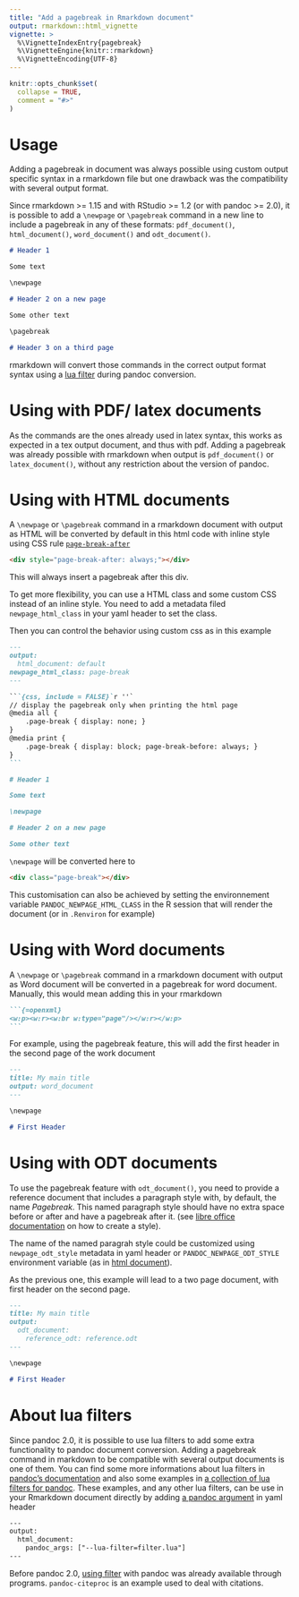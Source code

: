 ```yaml
---
title: "Add a pagebreak in Rmarkdown document"
output: rmarkdown::html_vignette
vignette: >
  %\VignetteIndexEntry{pagebreak}
  %\VignetteEngine{knitr::rmarkdown}
  %\VignetteEncoding{UTF-8}
---
```


```r
knitr::opts_chunk$set(
  collapse = TRUE,
  comment = "#>"
)
```

# Usage

Adding a pagebreak in document was always possible using custom output specific syntax in a rmarkdown file but one drawback was the compatibility with several output format.

Since rmarkdown >= 1.15 and with RStudio >= 1.2 (or with pandoc >= 2.0), it is possible to add a `\newpage` or `\pagebreak` command in a new line to include a pagebreak in any of these formats: `pdf_document()`, `html_document()`, `word_document()` and `odt_document()`. 

```md
# Header 1

Some text

\newpage

# Header 2 on a new page

Some other text

\pagebreak

# Header 3 on a third page

```

rmarkdown will convert those commands in the correct output format syntax using a [lua filter](#lua-filter) during pandoc conversion. 

# Using with PDF/ latex documents {#pdf}

As the commands are the ones already used in latex syntax, this works as expected in a tex output document, and thus with pdf. Adding a pagebreak was already possible with rmarkdown when output is `pdf_document()` or `latex_document()`, without any restriction about the version of pandoc.

# Using with HTML documents {#html}

A `\newpage` or `\pagebreak` command in a rmarkdown document with output as HTML will be converted by default in this html code with inline style using CSS rule [`page-break-after`](https://www.w3schools.com/cssref/pr_print_pageba.asp)

```html
<div style="page-break-after: always;"></div>
```

This will always insert a pagebreak after this div. 

To get more flexibility, you can use a HTML class and some custom CSS instead of an inline style. You need to add a metadata filed `newpage_html_class` in your yaml header to set the class.

Then you can control the behavior using custom css as in this example

````md
---
output: 
  html_document: default
newpage_html_class: page-break
---

```{css, include = FALSE}`r ''`
// display the pagebreak only when printing the html page
@media all {
    .page-break	{ display: none; }
}
@media print {
    .page-break	{ display: block; page-break-before: always; }
}
```

# Header 1

Some text

\newpage

# Header 2 on a new page

Some other text
````

`\newpage` will be converted here to 

```html
<div class="page-break"></div>
```

This customisation can also be achieved by setting the environnement variable `PANDOC_NEWPAGE_HTML_CLASS` in the R session that will render the document (or in `.Renviron` for example)

# Using with Word documents {#word}

A `\newpage` or `\pagebreak` command in a rmarkdown document with output as Word document will be converted in a pagebreak for word document. Manually, this would mean adding this in your rmarkdown

````md
```{=openxml}
<w:p><w:r><w:br w:type="page"/></w:r></w:p>
```
````

For example, using the pagebreak feature, this will add the first header in the second page of the work document

````md
---
title: My main title
output: word_document
---

\newpage

# First Header
````

# Using with ODT documents {#odt}

To use the pagebreak feature with `odt_document()`, you need to provide a reference document that includes a paragraph style with, by default, the name _Pagebreak_. This named paragraph style should have no extra space before or after and have a pagebreak after it. (see [libre office documentation](https://help.libreoffice.org/Writer/Text_Flow) on how to create a style). 

The name of the named paragrah style could be customized using `newpage_odt_style` metadata in yaml header or `PANDOC_NEWPAGE_ODT_STYLE` environment variable (as in [html document](#html)).

As the previous one, this example will lead to a two page document, with first header on the second page.

````md
---
title: My main title
output: 
  odt_document:
    reference_odt: reference.odt
---

\newpage

# First Header
````


# About lua filters {#lua-filter}

Since pandoc 2.0, it is possible to use lua filters to add some extra functionality to pandoc document conversion. Adding a pagebreak command in markdown to be compatible with several output documents is one of them. You can find some more informations about lua filters in [pandoc's documentation](https://pandoc.org/lua-filters.html) and also some examples in [a collection of lua filters for pandoc](https://github.com/pandoc/lua-filters). These examples, and any other lua filters, can be use in your Rmarkdown document directly by adding [a pandoc argument](https://bookdown.org/yihui/rmarkdown/html-document.html#pandoc-arguments) in yaml header

```html
---
output:
  html_document:
    pandoc_args: ["--lua-filter=filter.lua"]
---
```

Before pandoc 2.0, [using filter](https://pandoc.org/filters.html) with pandoc was already available through programs. `pandoc-citeproc` is an example used to deal with citations.
